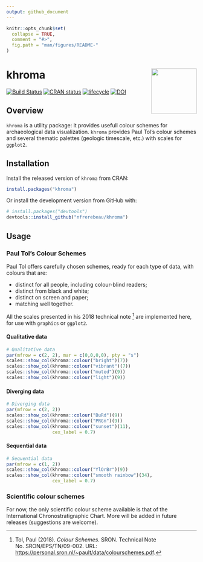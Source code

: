 ```yaml
---
output: github_document
---
```


<!-- README.md is generated from README.Rmd. Please edit that file -->

```r
knitr::opts_chunk$set(
  collapse = TRUE,
  comment = "#>",
  fig.path = "man/figures/README-"
)
```

# khroma <img width=120px src="man/figures/logo.svg" align="right" />

[![Build Status](https://travis-ci.org/nfrerebeau/khroma.svg?branch=master)](https://travis-ci.org/nfrerebeau/khroma)
[![CRAN status](https://www.r-pkg.org/badges/version/khroma)](https://cran.r-project.org/package=khroma)
[![lifecycle](https://img.shields.io/badge/lifecycle-maturing-blue.svg)](https://www.tidyverse.org/lifecycle/#maturing)
[![DOI](https://zenodo.org/badge/152768624.svg)](https://zenodo.org/badge/latestdoi/152768624)


## Overview

`khroma` is a utility package: it provides usefull colour schemes for archaeological data visualization. `khroma` provides Paul Tol's colour schemes and several thematic palettes (geologic timescale, etc.) with scales for `ggplot2`.

## Installation

Install the released version of `khroma` from CRAN:

```r
install.packages("khroma")
```

Or install the development version from GitHub with:

```r
# install.packages("devtools")
devtools::install_github("nfrerebeau/khroma")
```

## Usage
### Paul Tol's Colour Schemes

Paul Tol offers carefully chosen schemes, ready for each type of data, with colours that are:

* distinct for all people, including colour-blind readers;
* distinct from black and white;
* distinct on screen and paper;
* matching well together.

All the scales presented in his 2018 technical note [^1] are implemented here, for use with `graphics` or `ggplot2`.

#### Qualitative data

```r
# Qualitative data
par(mfrow = c(2, 2), mar = c(0,0,0,0), pty = "s")
scales::show_col(khroma::colour("bright")(7))
scales::show_col(khroma::colour("vibrant")(7))
scales::show_col(khroma::colour("muted")(9))
scales::show_col(khroma::colour("light")(9))
```

#### Diverging data

```r
# Diverging data
par(mfrow = c(2, 2))
scales::show_col(khroma::colour("BuRd")(9))
scales::show_col(khroma::colour("PRGn")(9))
scales::show_col(khroma::colour("sunset")(11),
                 cex_label = 0.7)
```

#### Sequential data

```r
# Sequential data
par(mfrow = c(1, 2))
scales::show_col(khroma::colour("YlOrBr")(9))
scales::show_col(khroma::colour("smooth rainbow")(34),
                 cex_label = 0.7)
```

### Scientific colour schemes

For now, the only scientific colour scheme available is that of the International Chronostratigraphic Chart. More will be added in future releases (suggestions are welcome).

[^1]: Tol, Paul (2018). *Colour Schemes*. SRON. Technical Note No. SRON/EPS/TN/09-002. URL: <https://personal.sron.nl/~pault/data/colourschemes.pdf>.
